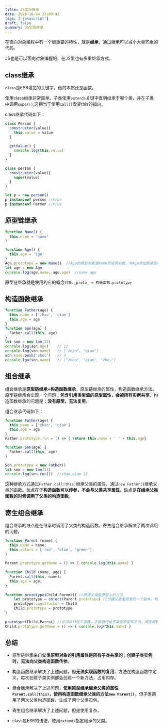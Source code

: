 ```yaml
---
title: JS实现继承
date: 2020-10-04 23:00:42
tags: ['javascript']
draft: false
summary: JS实现继承
---
```


在面向对象编程中有一个很重要的特性，就是**继承**，通过继承可以减小大量冗余的代码。

JS也是可以面向对象编程的，在JS里也有多重继承方式。

## class继承

`class`是ES6增加的关键字，他的本质还是函数。

使用class继承非常简单。子类使用`extends`关键字表明继承于哪个类，并在子类中调用`super()`,这相当于使用`call()`改变this的指向。

class继承代码如下：

``` js
class Person {
  constructor(value){
    this.value = value
  }
    
  getValue() {
    console.log(this.value)
  }
}

class person {
  constructor(value){
    super(value)
  }
}

let p = new person()
p instanceof person	//true
p instanceof Person	//true
```

## 原型链继承

``` js
function Name() {
  this.name = 'name'
}

function Age() {
  this.age = 'age'
}
Age.prototype = new Name()	//Age的原型对象是Name的实例对象，将Age添加到原型链上
let age = new Age
console.log(age.name, age.age)	//name age
```

原型链继承就是使用的它的概念`对象._proto_ = 构造函数.prototype`

## 构造函数继承

``` js
function Father(age) {
  this.name = ['zhao', 'qian']
  this.age = age
}
function Son(age) {
  Father.call(this, age)
}
let son = new Son(12)
console.log(son.age)	// 12
console.log(son.name)	// ["zhao", "qian"]
son.name.push('zhou')	// 3
console.lgo(son.name)	// ["zhao", "qian", "zhou"]
```

## 组合继承

组合继承是**原型链继承+构造函数继承**，原型链继承的属性，构造函数继承方法。原型链继承会出现一个问题：**包含引用类型值的原型属性，会被所有实例共享**。构造函数继承的问题是：**没有原型，无法复用**。

组合继承代码如下：

``` js
function Father(age) {
  this.name = ['zhao', 'qian']
  this.age = age
}
Father.prototype.run = () => { return this.name + ' ' + this.age}

function Son(age) {
  Father.call(this, age)
}

Son.prototype = new Father()
let son = new Son(12)
console.log(son.run())	//zhao,qian 12
```

这种继承方式通过`Father.call(this)`继承父类的属性，通过`new Father()`继承父类的函数。优点在于**构造函数可以传参，不会与父类共享属性**，缺点是**在继承父类函数的时候调用了父类的构造函数**。

## 寄生组合继承

组合继承的缺点是在继承时调用了父类的构造函数。寄生组合继承解决了两次调用的问题。

``` js
function Parent (name) {
  this.name = name;
  this.colors = ['red', 'blue', 'green'];
}
  
Parent.prototype.getName = () => { console.log(this.name) }
  
function Child (name, age) {
  Parent.call(this, name);
  this.age = age;
}
 
function prototype(Child,Parent){ //获得父类型原型上的方法
    let prototype = object(Parent.prototype) //创建父类型原型的一个副本，相当于prototype.__proto__ = Parent.prototype
    prototype.constructor = Child
    Child.prototype = prototype
}
 
prototype(Child,Parent) //必须执行这个函数，才能进行给子类型原型写方法，顺序调转的话子类型原型会被重写
Child.prototype.getName = () => { console.log(this.name) }
```

## 总结

- 原型链继承来自**父类原型对象的引用属性是所有子类共享的；创建子类实例时，无法向父类构造函数传参**。

- 构造函数继承解决了上述问题，但**无法实现函数的复用**，方法在构造函数中定义，每次创建子类实例都会创建一个新方法，占用内存。
- 组合继承解决了上述问题，**使用原型继承继承父类的属性`Parent.call(this)`，使用构造函数继承父类的方法`new Parent()`**。但子类调用了两次父类构造函数，生成了两个父类实例。
- 寄生组合继承解决了上述问题，但是使用复杂。
- class是ES6的语法，使用`extends`指定继承的父类。

